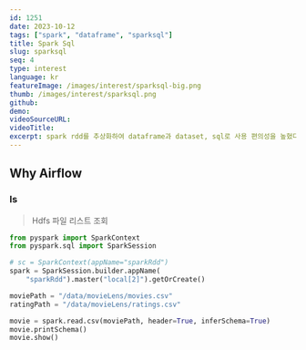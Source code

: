 ```yaml
---
id: 1251
date: 2023-10-12
tags: ["spark", "dataframe", "sparksql"]
title: Spark Sql
slug: sparksql
seq: 4
type: interest
language: kr
featureImage: /images/interest/sparksql-big.png
thumb: /images/interest/sparksql.png
github:
demo:
videoSourceURL:
videoTitle:
excerpt: spark rdd를 추상화하여 dataframe과 dataset, sql로 사용 편의성을 높혔다.
---
```


## Why Airflow

### ls

> Hdfs 파일 리스트 조회

```python
from pyspark import SparkContext
from pyspark.sql import SparkSession

# sc = SparkContext(appName="sparkRdd")
spark = SparkSession.builder.appName(
    "sparkRdd").master("local[2]").getOrCreate()

moviePath = "/data/movieLens/movies.csv"
ratingPath = "/data/movieLens/ratings.csv"

movie = spark.read.csv(moviePath, header=True, inferSchema=True)
movie.printSchema()
movie.show()
```

<SearchLabel
  script="/home/yknam/pythonfiles/pyspark/sparkRdd.py"
  txt="spark rdd example"
  port="7878"
/>
